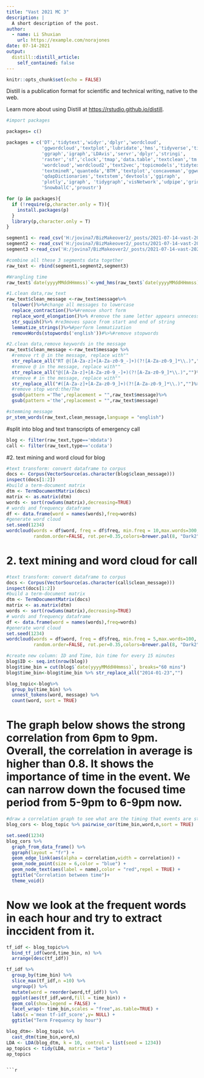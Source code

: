 ```yaml
---
title: "Vast 2021 MC 3"
description: |
  A short description of the post.
author:
  - name: Li Shuxian
    url: https://example.com/norajones
date: 07-14-2021
output:
  distill::distill_article:
    self_contained: false
---
```



```r
knitr::opts_chunk$set(echo = FALSE)
```

Distill is a publication format for scientific and technical writing, native to the web.

Learn more about using Distill at <https://rstudio.github.io/distill>.

```r
#import packages

packages= c()

packages = c('DT','tidytext','widyr','dplyr','wordcloud',
             'ggwordcloud','textplot','lubridate','hms','tidyverse','tidygraph',
             'ggraph','igraph','LDAvis','servr','dplyr','stringi',
             'raster','sf','clock','tmap','data.table','textclean','tm',
             'wordcloud','wordcloud2','text2vec','topicmodels','tidytext',
             'textmineR','quanteda','BTM','textplot','concaveman','ggwordcloud',
             'qdapDictionaries','textstem','devtools','ggiraph',
             'plotly','igraph', 'tidygraph','visNetwork','udpipe','grid',
             'SnowballC','proustr')

for (p in packages){
  if (!require(p,character.only = T)){
    install.packages(p)    
  }
  library(p,character.only = T)
}
```

```r
segment1 <- read_csv('H:/jovina7/BizMakeover2/_posts/2021-07-14-vast-2021-mc-3/data/csv-1700-1830.csv')
segment2 <- read_csv('H:/jovina7/BizMakeover2/_posts/2021-07-14-vast-2021-mc-3/data/csv-1831-2000.csv')
segment3 <-read_csv('H:/jovina7/BizMakeover2/_posts/2021-07-14-vast-2021-mc-3/data/csv-2001-2131.csv')
```

```r
#combine all these 3 segments data together 
raw_text <- rbind(segment1,segment2,segment3)
```

```r
#Wrangling time
raw_text$`date(yyyyMMddHHmmss)`<-ymd_hms(raw_text$`date(yyyyMMddHHmmss)`)
```

```r
#1.clean data,raw_text
raw_text$clean_message <-raw_text$message%>%
  tolower()%>%#change all messages to lowercase
  replace_contraction()%>%#remove short form
  replace_word_elongation()%>% #remove the same letter appears unnecessarily, eg.'loooook' to 'look'
  str_squish()%>% #re3moves space from start and end of string
  lemmatize_strings()%>%#perform lemmatization
  removeWords(stopwords('english'))#%>%#remove stopwords
```

```r
#2.clean data,remove keywords in the message
raw_text$clean_message <-raw_text$message %>% 
  #remove rt @ in the message, replace with""
  str_replace_all("RT @([A-Za-z]+[A-Za-z0-9_-]+)(?![A-Za-z0-9_]*\\.)","")%>%
  #remove @ in the message, replace with""
  str_replace_all("@([A-Za-z]+[A-Za-z0-9_-]+)(?![A-Za-z0-9_]*\\.)","")%>%
  #remove # in the message, replace with""
  str_replace_all("#([A-Za-z]+[A-Za-z0-9_]+)(?![A-Za-z0-9_]*\\.)","")%>%
  #remove stop word:the/The
  gsub(pattern ='The',replacement = "",raw_text$message)%>%
  gsub(pattern ='the',replacement = "",raw_text$message)
```


```r
#stemming message
pr_stem_words(raw_text,clean_message,language = "english")
```
#split into blog and text transcripts of emergency call
```r
blog <- filter(raw_text,type=='mbdata')
call <- filter(raw_text,type=='ccdata') 
```

#2. text mining and word cloud for blog
```r
#text transform: convert dataframe to corpus
docs <- Corpus(VectorSource(as.character(blog$clean_message)))
inspect(docs[1:2])
#build a term-document matrix
dtm <- TermDocumentMatrix(docs) 
matrix <- as.matrix(dtm) 
words <- sort(rowSums(matrix),decreasing=TRUE) 
# words and frequency dataframe
df <- data.frame(word = names(words),freq=words)
#generate word cloud
set.seed(1234)
wordcloud(words = df$word, freq = df$freq, min.freq = 10,max.words=300,
          random.order=FALSE, rot.per=0.35,colors=brewer.pal(8, "Dark2"))
```
# 2. text mining and word cloud for call
```r
#text transform: convert dataframe to corpus
docs <- Corpus(VectorSource(as.character(call$clean_message)))
inspect(docs[1:2])
#build a term-document matrix
dtm <- TermDocumentMatrix(docs) 
matrix <- as.matrix(dtm) 
words <- sort(rowSums(matrix),decreasing=TRUE) 
# words and frequency dataframe
df <- data.frame(word = names(words),freq=words)
#generate word cloud
set.seed(1234)
wordcloud(words = df$word, freq = df$freq, min.freq = 5,max.words=100,
          random.order=FALSE, rot.per=0.35,colors=brewer.pal(8, "Dark2"))
```

```r
#create new column: ID and Time, bin time for every 15 minutes
blog$ID <- seq.int(nrow(blog))
blog$time_bin = cut(blog$`date(yyyyMMddHHmmss)`, breaks="60 mins")
blog$time_bin<-blog$time_bin %>% str_replace_all("2014-01-23","")

blog_topic<-blog%>%
  group_by(time_bin) %>% 
  unnest_tokens(word, message) %>%
  count(word, sort = TRUE)
```

# The graph below shows the strong correlation from 6pm to 9pm. Overall, the correlation in average is higher than 0.8. It shows the importance of time in the event. We can narrow down the focused time period from 5-9pm to 6-9pm now.
```r
#draw a correlation graph to see what are the timing that events are strongly correlated
blog_cors <- blog_topic %>% pairwise_cor(time_bin,word,n,sort = TRUE)

set.seed(1234)
blog_cors %>%
  graph_from_data_frame() %>%
  ggraph(layout = "fr") +
  geom_edge_link(aes(alpha = correlation,width = correlation)) +
  geom_node_point(size = 6,color = "blue") +
  geom_node_text(aes(label = name),color = "red",repel = TRUE) +
  ggtitle("Correlation between time")+
  theme_void()
```
# Now we look at the frequent words in each hour and try to extract inccident from it.
```r
tf_idf <- blog_topic%>%
  bind_tf_idf(word,time_bin, n) %>%
  arrange(desc(tf_idf))

tf_idf %>%
  group_by(time_bin) %>%
  slice_max(tf_idf,n =10) %>%
  ungroup() %>%
  mutate(word = reorder(word,tf_idf)) %>%
  ggplot(aes(tf_idf,word,fill = time_bin)) +
  geom_col(show.legend = FALSE) +
  facet_wrap(~ time_bin,scales = "free",as.table=TRUE) +
  labs(x ='mean tf-idf_score',y= NULL) +
  ggtitle("Term Frequency by hour")
```


```r
blog_dtm<- blog_topic %>%
  cast_dtm(time_bin,word,n)
LDA <- LDA(blog_dtm, k = 10, control = list(seed = 1234))
ap_topics <- tidy(LDA, matrix = "beta")
ap_topics
```




```

```r
```

